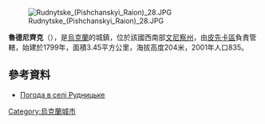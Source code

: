 [[Image:Rudnytske_(Pishchanskyi_Raion)_28.JPG|right]]

{{coord|48|15|13|N|29|0|28|E|scale:30000|display=title}}

'''魯德尼齊克'''（{{lang-uk|Рудницьке}}），是[[烏克蘭|烏克蘭]]的城鎮，位於該國西南部[[文尼察州|文尼察州]]，由[[皮先卡區|皮先卡區]]負責管轄，始建於1799年，面積3.45平方公里，海拔高度204米，2001年人口835。

==參考資料==
* [http://weather.in.ua/ua/vinnickaja/22904 Погода в селі Рудницьке] {{Wayback|url=http://weather.in.ua/ua/vinnickaja/22904 |date=20111220141416 }}

{{Ukraine-geo-stub}}
[[Category:烏克蘭城市|Category:烏克蘭城市]]
